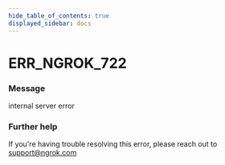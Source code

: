 ```yaml
---
hide_table_of_contents: true
displayed_sidebar: docs
---
```



# ERR_NGROK_722

### Message

internal server error

### Further help

If you're having trouble resolving this error, please reach out to [support@ngrok.com](mailto:support@ngrok.com?subject=Help%20with%20ERR_NGROK_722)

<ErrorDetails error="err_ngrok_722" />
